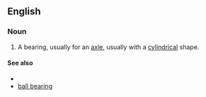 ==English==

===Noun===
{{en-noun|sg=[[roller]] [[bearing]]}}
# A bearing, usually for an [[axle]], usually with a [[cylindrical]] shape.

====See also====
*{{pedialite|Roling-element bearing}}
*[[ball bearing]]